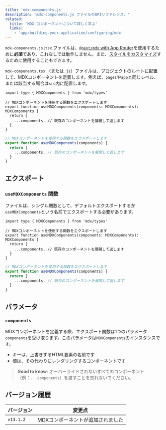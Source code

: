 ```yaml
---
title: 'mdx-components.js'
description: 'mdx-components.js ファイルのAPIリファレンス。'
related:
  title: 'MDX コンポーネントについて詳しく学ぶ'
  links:
    - 'app/building-your-application/configuring/mdx'
---
```


`mdx-components.js|tsx` ファイルは、[`@next/mdx` with App Router](/docs/app/building-your-application/configuring/mdx)を使用するために**必須**であり、これなしでは動作しません。また、[スタイルをカスタマイズ](/docs/app/building-your-application/configuring/mdx#using-custom-styles-and-components)するために使用することもできます。

`mdx-components.tsx` （または`.js`）ファイルは、プロジェクトのルートに配置して、MDXコンポーネントを定義します。例えば、`pages`や`app`と同じレベル、または該当する場合は`src`内に配置します。

<Tabs>
<TabItem value="tsx" label="TypeScript">

```tsx title="mdx-components.tsx" switcher
import type { MDXComponents } from 'mdx/types'

// MDXコンポーネントを使用する関数をエクスポートします
export function useMDXComponents(components: MDXComponents): MDXComponents {
  return {
    ...components, // 既存のコンポーネントを展開して返します
  }
}
```
</TabItem>
<TabItem value="js" label="JavaScript">

```js title="mdx-components.js" switcher
// MDXコンポーネントを使用する関数をエクスポートします
export function useMDXComponents(components) {
  return {
    ...components, // 既存のコンポーネントを展開して返します
  }
}
```
</TabItem>
</Tabs>


## エクスポート

### `useMDXComponents` 関数

ファイルは、シングル関数として、デフォルトエクスポートするか`useMDXComponents`という名前でエクスポートする必要があります。

<Tabs>
<TabItem value="tsx" label="TypeScript">

```tsx title="mdx-components.tsx" switcher
import type { MDXComponents } from 'mdx/types'

// MDXコンポーネントを使用する関数をエクスポートします
export function useMDXComponents(components: MDXComponents): MDXComponents {
  return {
    ...components, // 既存のコンポーネントを展開して返します
  }
}
```
</TabItem>
<TabItem value="js" label="JavaScript">

```js title="mdx-components.js" switcher
// MDXコンポーネントを使用する関数をエクスポートします
export function useMDXComponents(components) {
  return {
    ...components, // 既存のコンポーネントを展開して返します
  }
}
```
</TabItem>
</Tabs>


## パラメータ

### `components`

MDXコンポーネントを定義する際、エクスポート関数は1つのパラメータ`components`を受け取ります。このパラメータは`MDXComponents`のインスタンスです。

- キーは、上書きするHTML要素の名前です
- 値は、その代わりにレンダリングするコンポーネントです

> **Good to know**: オーバーライドされないすべてのコンポーネント（例：`...components`）を渡すことを忘れないでください。

## バージョン履歴

| バージョン   | 変更点            |
| ---------- | ----------------- |
| `v13.1.2`  | MDXコンポーネントが追加されました |
